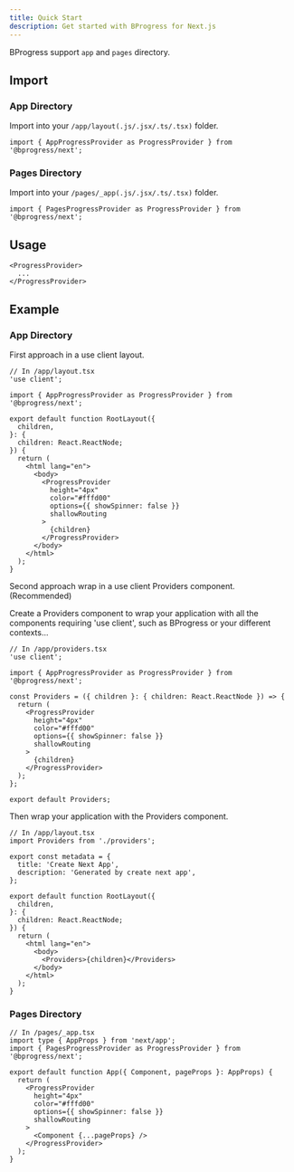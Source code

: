 ```yaml
---
title: Quick Start
description: Get started with BProgress for Next.js
---
```


BProgress support `app` and `pages` directory.

## Import

### App Directory

Import into your `/app/layout(.js/.jsx/.ts/.tsx)` folder.

```tsx
import { AppProgressProvider as ProgressProvider } from '@bprogress/next';
```

### Pages Directory

Import into your `/pages/_app(.js/.jsx/.ts/.tsx)` folder.

```tsx
import { PagesProgressProvider as ProgressProvider } from '@bprogress/next';
```

## Usage

```tsx
<ProgressProvider>
  ...
</ProgressProvider>
```

## Example

### App Directory

First approach in a use client layout.

```tsx
// In /app/layout.tsx
'use client';

import { AppProgressProvider as ProgressProvider } from '@bprogress/next';

export default function RootLayout({
  children,
}: {
  children: React.ReactNode;
}) {
  return (
    <html lang="en">
      <body>
        <ProgressProvider 
          height="4px"
          color="#fffd00"
          options={{ showSpinner: false }}
          shallowRouting
        >
          {children}
        </ProgressProvider>
      </body>
    </html>
  );
}
```

Second approach wrap in a use client Providers component. (Recommended)

Create a Providers component to wrap your application with all the components requiring 'use client', such as BProgress or your different contexts...

```tsx
// In /app/providers.tsx
'use client';

import { AppProgressProvider as ProgressProvider } from '@bprogress/next';

const Providers = ({ children }: { children: React.ReactNode }) => {
  return (
    <ProgressProvider 
      height="4px"
      color="#fffd00"
      options={{ showSpinner: false }}
      shallowRouting
    >
      {children}
    </ProgressProvider>
  );
};

export default Providers;
```

Then wrap your application with the Providers component.

```tsx
// In /app/layout.tsx
import Providers from './providers';

export const metadata = {
  title: 'Create Next App',
  description: 'Generated by create next app',
};

export default function RootLayout({
  children,
}: {
  children: React.ReactNode;
}) {
  return (
    <html lang="en">
      <body>
        <Providers>{children}</Providers>
      </body>
    </html>
  );
}
```

### Pages Directory

```tsx
// In /pages/_app.tsx
import type { AppProps } from 'next/app';
import { PagesProgressProvider as ProgressProvider } from '@bprogress/next';

export default function App({ Component, pageProps }: AppProps) {
  return (
    <ProgressProvider
      height="4px"
      color="#fffd00"
      options={{ showSpinner: false }}
      shallowRouting
    >
      <Component {...pageProps} />
    </ProgressProvider>
  );
}
```


